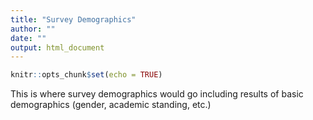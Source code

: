 ```yaml
---
title: "Survey Demographics"
author: ""
date: ""
output: html_document
---
```


```r
knitr::opts_chunk$set(echo = TRUE)
```

This is where survey demographics would go including results of basic demographics (gender, academic standing, etc.)